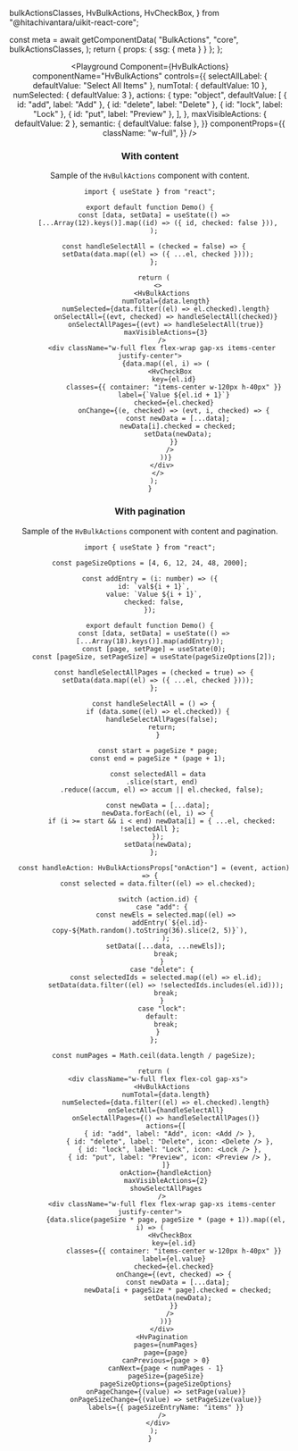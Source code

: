   bulkActionsClasses,
  HvBulkActions,
  HvCheckBox,
} from "@hitachivantara/uikit-react-core";


  const meta = await getComponentData(
    "BulkActions",
    "core",
    bulkActionsClasses,
  );
  return { props: { ssg: { meta } } };
};

<Header />

<Playground
  Component={HvBulkActions}
  componentName="HvBulkActions"
  controls={{
    selectAllLabel: { defaultValue: "Select All Items" },
    numTotal: { defaultValue: 10 },
    numSelected: { defaultValue: 3 },
    actions: {
      type: "object",
      defaultValue: [
        { id: "add", label: "Add" },
        { id: "delete", label: "Delete" },
        { id: "lock", label: "Lock" },
        { id: "put", label: "Preview" },
      ],
    },
    maxVisibleActions: { defaultValue: 2 },
    semantic: { defaultValue: false },
  }}
  componentProps={{
    className: "w-full",
  }}
/>

### With content

Sample of the `HvBulkActions` component with content.

```tsx live
import { useState } from "react";

export default function Demo() {
  const [data, setData] = useState(() =>
    [...Array(12).keys()].map((id) => ({ id, checked: false })),
  );

  const handleSelectAll = (checked = false) => {
    setData(data.map((el) => ({ ...el, checked })));
  };

  return (
    <>
      <HvBulkActions
        numTotal={data.length}
        numSelected={data.filter((el) => el.checked).length}
        onSelectAll={(evt, checked) => handleSelectAll(checked)}
        onSelectAllPages={(evt) => handleSelectAll(true)}
        maxVisibleActions={3}
      />
      <div className="w-full flex flex-wrap gap-xs items-center justify-center">
        {data.map((el, i) => (
          <HvCheckBox
            key={el.id}
            classes={{ container: "items-center w-120px h-40px" }}
            label={`Value ${el.id + 1}`}
            checked={el.checked}
            onChange={(e, checked) => (evt, i, checked) => {
              const newData = [...data];
              newData[i].checked = checked;
              setData(newData);
            }}
          />
        ))}
      </div>
    </>
  );
}
```

### With pagination

Sample of the `HvBulkActions` component with content and pagination.

```tsx live
import { useState } from "react";

const pageSizeOptions = [4, 6, 12, 24, 48, 2000];

const addEntry = (i: number) => ({
  id: `val${i + 1}`,
  value: `Value ${i + 1}`,
  checked: false,
});

export default function Demo() {
  const [data, setData] = useState(() => [...Array(18).keys()].map(addEntry));
  const [page, setPage] = useState(0);
  const [pageSize, setPageSize] = useState(pageSizeOptions[2]);

  const handleSelectAllPages = (checked = true) => {
    setData(data.map((el) => ({ ...el, checked })));
  };

  const handleSelectAll = () => {
    if (data.some((el) => el.checked)) {
      handleSelectAllPages(false);
      return;
    }

    const start = pageSize * page;
    const end = pageSize * (page + 1);

    const selectedAll = data
      .slice(start, end)
      .reduce((accum, el) => accum || el.checked, false);

    const newData = [...data];
    newData.forEach((el, i) => {
      if (i >= start && i < end) newData[i] = { ...el, checked: !selectedAll };
    });
    setData(newData);
  };

  const handleAction: HvBulkActionsProps["onAction"] = (event, action) => {
    const selected = data.filter((el) => el.checked);

    switch (action.id) {
      case "add": {
        const newEls = selected.map((el) =>
          addEntry(`${el.id}-copy-${Math.random().toString(36).slice(2, 5)}`),
        );
        setData([...data, ...newEls]);
        break;
      }
      case "delete": {
        const selectedIds = selected.map((el) => el.id);
        setData(data.filter((el) => !selectedIds.includes(el.id)));
        break;
      }
      case "lock":
      default:
        break;
    }
  };

  const numPages = Math.ceil(data.length / pageSize);

  return (
    <div className="w-full flex flex-col gap-xs">
      <HvBulkActions
        numTotal={data.length}
        numSelected={data.filter((el) => el.checked).length}
        onSelectAll={handleSelectAll}
        onSelectAllPages={() => handleSelectAllPages()}
        actions={[
          { id: "add", label: "Add", icon: <Add /> },
          { id: "delete", label: "Delete", icon: <Delete /> },
          { id: "lock", label: "Lock", icon: <Lock /> },
          { id: "put", label: "Preview", icon: <Preview /> },
        ]}
        onAction={handleAction}
        maxVisibleActions={2}
        showSelectAllPages
      />
      <div className="w-full flex flex-wrap gap-xs items-center justify-center">
        {data.slice(pageSize * page, pageSize * (page + 1)).map((el, i) => (
          <HvCheckBox
            key={el.id}
            classes={{ container: "items-center w-120px h-40px" }}
            label={el.value}
            checked={el.checked}
            onChange={(evt, checked) => {
              const newData = [...data];
              newData[i + pageSize * page].checked = checked;
              setData(newData);
            }}
          />
        ))}
      </div>
      <HvPagination
        pages={numPages}
        page={page}
        canPrevious={page > 0}
        canNext={page < numPages - 1}
        pageSize={pageSize}
        pageSizeOptions={pageSizeOptions}
        onPageChange={(value) => setPage(value)}
        onPageSizeChange={(value) => setPageSize(value)}
        labels={{ pageSizeEntryName: "items" }}
      />
    </div>
  );
}
```
